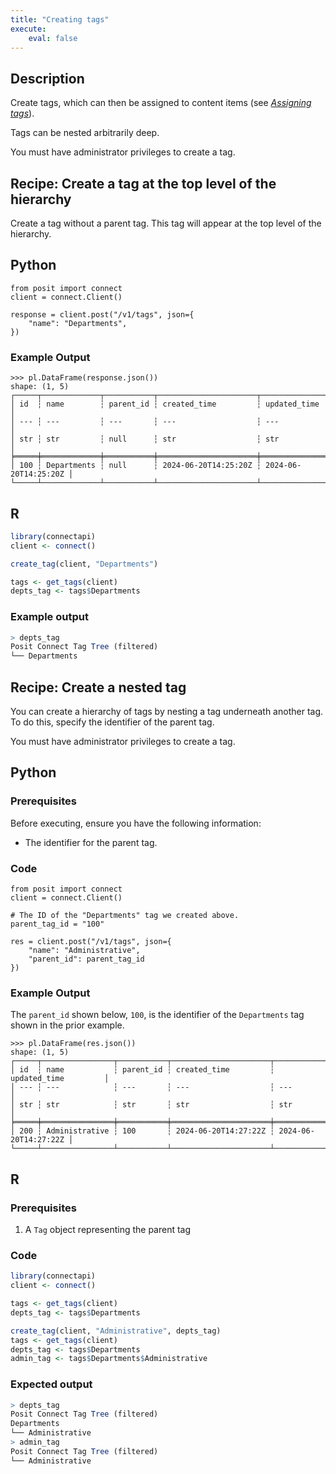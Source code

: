 ```yaml
---
title: "Creating tags"
execute:
    eval: false
---
```


## Description

Create tags, which can then be assigned to content items (see [*Assigning tags*](../assign/index.qmd)).

Tags can be nested arbitrarily deep.

::: {.callout-warning}

You must have administrator privileges to create a tag.

:::

## Recipe: Create a tag at the top level of the hierarchy

Create a tag without a parent tag. This tag will appear at the top level of the hierarchy.

::: {.panel-tabset group="language"}

## Python

```.python
from posit import connect
client = connect.Client()

response = client.post("/v1/tags", json={
    "name": "Departments",
})
```

### Example Output
```.python
>>> pl.DataFrame(response.json())
shape: (1, 5)
┌─────┬─────────────┬───────────┬──────────────────────┬──────────────────────┐
│ id  ┆ name        ┆ parent_id ┆ created_time         ┆ updated_time         │
│ --- ┆ ---         ┆ ---       ┆ ---                  ┆ ---                  │
│ str ┆ str         ┆ null      ┆ str                  ┆ str                  │
╞═════╪═════════════╪═══════════╪══════════════════════╪══════════════════════╡
│ 100 ┆ Departments ┆ null      ┆ 2024-06-20T14:25:20Z ┆ 2024-06-20T14:25:20Z │
└─────┴─────────────┴───────────┴──────────────────────┴──────────────────────┘
```


## R

```.r
library(connectapi)
client <- connect()

create_tag(client, "Departments")

tags <- get_tags(client)
depts_tag <- tags$Departments
```

### Example output

```.r
> depts_tag
Posit Connect Tag Tree (filtered)
└── Departments
```

:::

## Recipe: Create a nested tag

You can create a hierarchy of tags by nesting a tag underneath another tag. To do this, specify the identifier of the parent tag.

::: {.callout-warning}

You must have administrator privileges to create a tag.

:::

::: {.panel-tabset group="language"}

## Python

### Prerequisites

Before executing, ensure you have the following information:

- The identifier for the parent tag.

### Code

```.python
from posit import connect
client = connect.Client()

# The ID of the "Departments" tag we created above.
parent_tag_id = "100"

res = client.post("/v1/tags", json={
    "name": "Administrative",
    "parent_id": parent_tag_id
})
```

### Example Output

::: {.callout-tip}

The `parent_id` shown below, `100`, is the identifier of the `Departments` tag shown in the prior example.

:::

```.python
>>> pl.DataFrame(res.json())
shape: (1, 5)
┌─────┬────────────────┬───────────┬──────────────────────┬──────────────────────┐
│ id  ┆ name           ┆ parent_id ┆ created_time         ┆ updated_time         │
│ --- ┆ ---            ┆ ---       ┆ ---                  ┆ ---                  │
│ str ┆ str            ┆ str       ┆ str                  ┆ str                  │
╞═════╪════════════════╪═══════════╪══════════════════════╪══════════════════════╡
│ 200 ┆ Administrative ┆ 100       ┆ 2024-06-20T14:27:22Z ┆ 2024-06-20T14:27:22Z │
└─────┴────────────────┴───────────┴──────────────────────┴──────────────────────┘
```

## R

### Prerequisites

1. A `Tag` object representing the parent tag

### Code

```.r
library(connectapi)
client <- connect()

tags <- get_tags(client)
depts_tag <- tags$Departments

create_tag(client, "Administrative", depts_tag)
tags <- get_tags(client)
depts_tag <- tags$Departments
admin_tag <- tags$Departments$Administrative
```

### Expected output

```.r
> depts_tag
Posit Connect Tag Tree (filtered)
Departments
└── Administrative
> admin_tag
Posit Connect Tag Tree (filtered)
└── Administrative
```

:::
